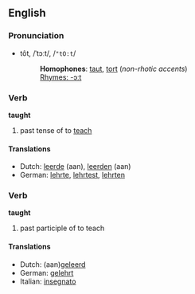 ==English==
=== Pronunciation ===
*tôt, /ˈtɔːt/, /<tt>"tO:t</tt>/
*:'''Homophones''': [[taut]], [[tort]] (''non-rhotic accents'')
*:[[Rhymes:English:-ɔːt|Rhymes: -ɔːt]]

=== Verb ===
'''taught'''

# past tense of to [[teach]]

==== Translations ====
*Dutch: [[leerde]] (aan), [[leerden]] (aan)
*German: [[lehrte]], [[lehrtest]], [[lehrten]]

=== Verb ===
'''taught'''

# past participle of to teach

==== Translations ====
*Dutch: (aan)[[geleerd]]
*German: [[gelehrt]]
*Italian: [[insegnato]]